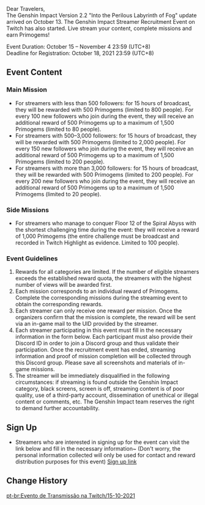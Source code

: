 {{Event
|name              = Twitch Streamer Recruitment 2021-10-15
|image             = Twitch Streamer Recruitment 2021-10-15.png
|type              = Web
|time_known        = yes
|time_start        = 2021-10-15 00:00:00
|time_start_offset = GMT+8
|time_end          = 2021-11-04 23:59:00
|time_end_offset   = GMT+8
|link              = https://genshin.hoyoverse.com/en/news/detail/16544
}}
Dear Travelers,<br>
The Genshin Impact Version 2.2 "Into the Perilous Labyrinth of Fog" update arrived on October 13. The Genshin Impact Streamer Recruitment Event on Twitch has also started. Live stream your content, complete missions and earn Primogems!

Event Duration: October 15 – November 4 23:59 (UTC+8)<br>
Deadline for Registration: October 18, 2021 23:59 (UTC+8)

==Event Content==
===Main Mission===
*For streamers with less than 500 followers: for 15 hours of broadcast, they will be rewarded with 500 Primogems (limited to 800 people). For every 100 new followers who join during the event, they will receive an additional reward of 500 Primogems up to a maximum of 1,500 Primogems (limited to 80 people).
*For streamers with 500–3,000 followers: for 15 hours of broadcast, they will be rewarded with 500 Primogems (limited to 2,000 people). For every 150 new followers who join during the event, they will receive an additional reward of 500 Primogems up to a maximum of 1,500 Primogems (limited to 200 people).
*For streamers with more than 3,000 followers: for 15 hours of broadcast, they will be rewarded with 500 Primogems (limited to 200 people). For every 200 new followers who join during the event, they will receive an additional reward of 500 Primogems up to a maximum of 1,500 Primogems (limited to 20 people).

===Side Missions===
*For streamers who manage to conquer Floor 12 of the Spiral Abyss with the shortest challenging time during the event: they will receive a reward of 1,000 Primogems (the entire challenge must be broadcast and recorded in Twitch Highlight as evidence. Limited to 100 people).

===Event Guidelines===
#Rewards for all categories are limited. If the number of eligible streamers exceeds the established reward quota, the streamers with the highest number of views will be awarded first.
#Each mission corresponds to an individual reward of Primogems. Complete the corresponding missions during the streaming event to obtain the corresponding rewards.
#Each streamer can only receive one reward per mission. Once the organizers confirm that the mission is complete, the reward will be sent via an in-game mail to the UID provided by the streamer.
#Each streamer participating in this event must fill in the necessary information in the form below. Each participant must also provide their Discord ID in order to join a Discord group and thus validate their participation. Once the recruitment event has ended, streaming information and proof of mission completion will be collected through this Discord group. Please save all screenshots and materials of in-game missions.
#The streamer will be immediately disqualified in the following circumstances: if streaming is found outside the Genshin Impact category, black screens, screen is off, streaming content is of poor quality, use of a third-party account, dissemination of unethical or illegal content or comments, etc. The Genshin Impact team reserves the right to demand further accountability.

==Sign Up==
*Streamers who are interested in signing up for the event can visit the link below and fill in the necessary information~ (Don't worry, the personal information collected will only be used for contact and reward distribution purposes for this event) [https://mhy.link/903uKBA6 Sign up link]

==Change History==
{{Change History|2.2}}

[[pt-br:Evento de Transmissão na Twitch/15-10-2021]]